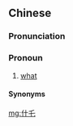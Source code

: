 ==Chinese==
{{zh-forms}}

===Pronunciation===
{{zh-pron
|md=sié-nó̤h/siéh-nó̤h
|cat=pron
}}

===Pronoun===
{{zh-pronoun}}

# {{lb|zh|Min Dong}} [[what]]
#: {{zh-x|什乇 事計？|'''What''' is the matter?|MD|tr=sié-nó̤h dâi-gié}}
#: {{zh-x|許 是 什乇名？|'''What''' is that?|MD|tr=hṳ̄ sê sié-nó̤h-miàng}}

====Synonyms====
{{zh-dial|什麼}}

[[mg:什乇]]